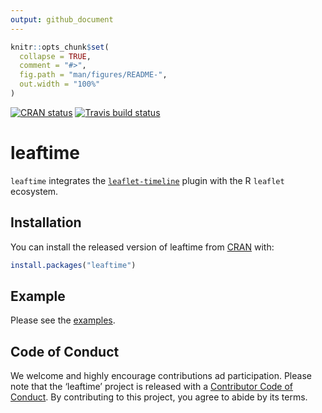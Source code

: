 ```yaml
---
output: github_document
---
```


<!-- README.md is generated from README.Rmd. Please edit that file -->

```r
knitr::opts_chunk$set(
  collapse = TRUE,
  comment = "#>",
  fig.path = "man/figures/README-",
  out.width = "100%"
)
```

[![CRAN status](https://www.r-pkg.org/badges/version/leaftime)](https://cran.r-project.org/package=leaftime)
[![Travis build status](https://travis-ci.org/timelyportfolio/leaftime.svg?branch=master)](https://travis-ci.org/timelyportfolio/leaftime)


# leaftime

`leaftime` integrates the [`leaflet-timeline`](https://github.com/skeate/Leaflet.timeline) plugin with the R `leaflet` ecosystem.

## Installation

You can install the released version of leaftime from [CRAN](https://CRAN.R-project.org) with:

``` r
install.packages("leaftime")
```

## Example

Please see the [examples](https://github.com/timelyportfolio/leaftime/blob/master/inst/examples/example_leaftime.R).


## Code of Conduct

We welcome and highly encourage contributions ad participation.  Please note that the 'leaftime' project is released with a [Contributor Code of Conduct](https://github.com/timelyportfolio/leaftime/blob/master/CODE_OF_CONDUCT.md). By contributing to this project, you agree to abide by its terms.
